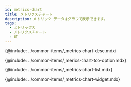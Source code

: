 ```yaml
---
id: metrics-chart
title: メトリクスチャート
description: メトリック データはグラフで表示できます。
tags:
  - メトリックス
  - メトリクスチャート
  - UI
---
```



<!-- 概要 -->

{@include: ../common-items/_metrics-chart-desc.mdx}

<ProdImg img='metrics-chart.png' desc='' />

<!-- 상단 옵션 -->

{@include: ../common-items/_merics-chart-top-option.mdx}

<!-- 지표 목록 -->

{@include: ../common-items/_metrics-chart-list.mdx} 

<!-- チャートウィジェット -->

{@include: ../common-items/_metrics-chart-widget.mdx} 
